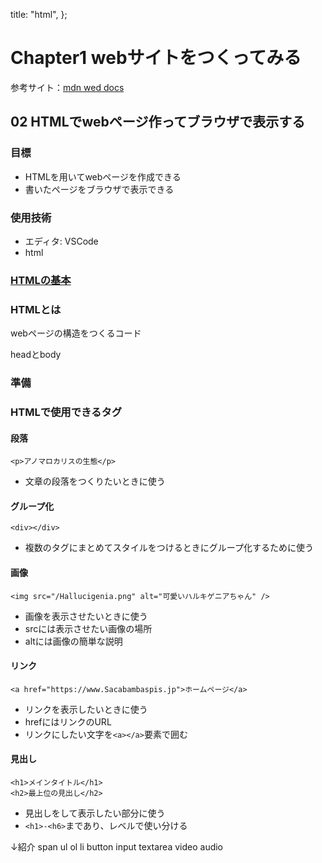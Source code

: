   title: "html",
};

# Chapter1 webサイトをつくってみる

参考サイト：[mdn wed docs](https://developer.mozilla.org/ja/docs/Learn/Getting_started_with_the_web)

## 02 HTMLでwebページ作ってブラウザで表示する

### 目標

- HTMLを用いてwebページを作成できる
- 書いたページをブラウザで表示できる

### 使用技術

- エディタ: VSCode
- html

### [HTMLの基本](https://developer.mozilla.org/ja/docs/Learn/Getting_started_with_the_web/HTML_basics)

### HTMLとは

webページの構造をつくるコード

headとbody

### 準備

### HTMLで使用できるタグ

#### 段落

```
<p>アノマロカリスの生態</p>
```

- 文章の段落をつくりたいときに使う

#### グループ化

```
<div></div>
```

- 複数のタグにまとめてスタイルをつけるときにグループ化するために使う

#### 画像

```
<img src="/Hallucigenia.png" alt="可愛いハルキゲニアちゃん" />
```

- 画像を表示させたいときに使う
- srcには表示させたい画像の場所
- altには画像の簡単な説明

#### リンク

```
<a href="https://www.Sacabambaspis.jp">ホームページ</a>
```

- リンクを表示したいときに使う
- hrefにはリンクのURL
- リンクにしたい文字を`<a></a>`要素で囲む

#### 見出し

```
<h1>メインタイトル</h1>
<h2>最上位の見出し</h2>
```

- 見出しをして表示したい部分に使う
- `<h1>-<h6>`まであり、レベルで使い分ける

↓紹介
span
ul
ol
li
button
input
textarea
video
audio
